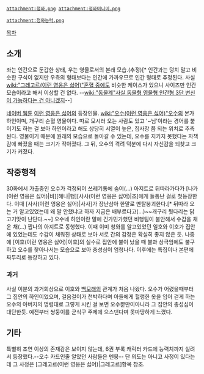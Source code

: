  attachment:청와.png attachment:청와미니미.png

 attachment:청와능력.png
[[목차]]
== 소개 ==
좌는 인간으로 둔갑한 상태, 우는 영물로서의 본래 모습.(추정)[* 인간과는 덩치 말고 비슷한 구석이 없지만 우측의 형태보다는 인간에 가까우므로 인간 형태로 추정된다. 사실 [[wiki:"그레고르(이런 영웅은 싫어)"혼혈 중에도]] 비슷한 케이스가 있으니 사이즈만 인간 모습이라고 해서 이상할 건 없다. --[[wiki:"동물계"사실 동물형 영물형 인간형 3단 변신이 가능하다는 건 아니겠지]]--]
 
[[네이버 웹툰]] [[이런 영웅은 싫어]]의 등장인물. [[wiki:"오수(이런 영웅은 싫어)"오수]]의 본가 하인이며, 개구리 순혈 영물이다. 따로 모시러 오는 사람도 있고 '~님'이라는 경어를 붙이기도 하는 걸 보아 하인이라고 해도 상당히 서열이 높은, 집사장 쯤 되는 위치로 추측된다. 영물이기 때문에 원래의 모습으로 돌아갈 수 있는데, 오수를 지키지 못했다는 자책감에 빠졌을 때는 크기가 작아졌다. 그 뒤, 오수의 격려 덕분에 다시 자신감을 되찾고 크기가 커졌다.

== 작중행적 ==
30화에서 가출중인 오수가 걱정되어 쓰레기통에 숨어(...) 아지트로 뒤따라가다가 [나가(이런 영웅은 싫어)|비][혜나|행][사사(이런 영웅은 싫어)|조]에게 들통난 걸로 첫등장한다. 이때 [사사(이런 영웅은 싫어)|사사]가 장난삼아 한말로 멘탈붕괴한다.[* 뒤따라 오는 거 알고있었는데 왜 말 안했냐고 하자 지금은 배부르다고(...)~~개구리 뒷다리는 닭고기맛이 난단다.~~] 오수네 하인이란 말에 긴가민가했던 비행팀이 불안해서 수갑을 채운 채(...) 짭나의 아지트로 동행했다. 이때 이미 청와를 알고있었던 일호와 이호가 집안에 있었는데도 수갑이 채워진 상태로 보아 서로 간의 감정은 확실히 좋지 않은 듯. 나중에 [이호(이런 영웅은 싫어)|이호]의 실수로 집안에 불이 났을 때 불과 상극임에도 불구하고 오수를 찾아나서는 모습으로 보아 충성심이 엄청나다. 이후에는 특집이나 본편에 짜투리로 등장하고 있다.

=== 과거 ===
사실 이분의 과거회상으로 이호와 [[백모래]]의 관계가 처음 나왔다. 오수가 어렸을때부터 그 집안의 하인이었으며, 걸음걸이가 천박하다며 아들에게 헐렁한 옷을 입어 걷게 하는 오수의 아버지의 명령대로 그렇게 시킨 걸 보면 오수뿐만이아니라 그 집안의 충성심이 대단한듯. 예전부터 쌍둥이를 군식구 주제에 으스댄다며 못마땅하게 느꼈다.

== 기타 ==
특별히 조연 이상의 존재감은 보이지 않는데, 6권 부록 캐릭터 카드에 능력치까지 실려서 등장했다.--오수 카드인줄 알았던 사람들은 멘붕-- 단 의도는 아니고 사정이 있다는데 그 사정은 [그레고르(이런 영웅은 싫어)|그레고르]항목 참조.
